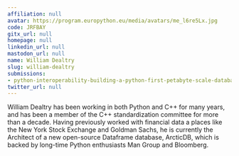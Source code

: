 ```yaml
---
affiliation: null
avatar: https://program.europython.eu/media/avatars/me_l6re5Lx.jpg
code: JRFBAY
gitx_url: null
homepage: null
linkedin_url: null
mastodon_url: null
name: William Dealtry
slug: william-dealtry
submissions:
- python-interoperability-building-a-python-first-petabyte-scale-database
twitter_url: null
---
```


William Dealtry has been working in both Python and C++ for many years, and has been a member of the C++ standardization committee for more than a decade. Having previously worked with financial data a places like the New York Stock Exchange and Goldman Sachs, he is currently the Architect of a new open-source Dataframe database, ArcticDB, which is backed by long-time Python enthusiasts Man Group and Bloomberg.
